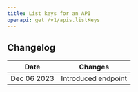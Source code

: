 ```yaml
---
title: List keys for an API
openapi: get /v1/apis.listKeys
---
```


## Changelog

| Date         | Changes             |
|--------------|---------------------|
| Dec 06 2023  | Introduced endpoint |
